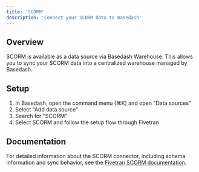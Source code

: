 ```yaml
---
title: 'SCORM'
description: 'Connect your SCORM data to Basedash'
---
```


## Overview

SCORM is available as a data source via Basedash Warehouse. This allows you to sync your SCORM data into a centralized warehouse managed by Basedash.

## Setup

1. In Basedash, open the command menu (⌘K) and open "Data sources"
2. Select "Add data source"
3. Search for "SCORM"
4. Select SCORM and follow the setup flow through Fivetran

## Documentation

For detailed information about the SCORM connector, including schema information and sync behavior, see the [Fivetran SCORM documentation](https://fivetran.com/docs/connectors/applications/scorm).
